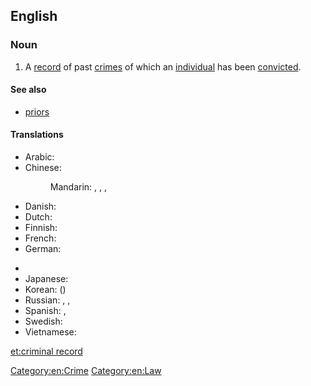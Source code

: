 ==English==

===Noun===
{{en-noun|head=[[criminal]] [[record]]}}

# A [[record]] of past [[crime]]s of which an [[individual]] has been [[convict]]ed.

====See also====
* [[priors]]

====Translations====
{{trans-top|a record of past crimes}}
* Arabic: {{t-|ar|سجل الجنائية|m|tr=sájjal al-jināʾíyya|sc=Arab}}
* Chinese:
*: Mandarin: {{t|cmn|犯罪記錄|sc=Hani}}, {{t|cmn|犯罪记录|tr=fànzuì jìlù|sc=Hani}}, {{t|cmn|案底|tr=àndǐ|sc=Hani}}, {{i|priors}} {{t|cmn|前科|tr=qiánkē|sc=Hani}}
* Danish: {{t-|da|straffeattest}}
* Dutch: {{t+|nl|strafblad|n}}
* Finnish: {{t-|fi|rikosrekisteri}}
* French: {{t+|fr|casier judiciaire|m}}
* German: {{t+|de|Vorstrafenregister|n}}
{{trans-mid}}
* {{trreq|hi}}
* Japanese: {{t-|ja|前科|tr=ぜんか, zenka|sc=Jpan}}
* Korean: {{t+|ko|전과|tr=jeongwa|sc=Kore}} ({{t+|ko|前科|sc=Kore}})
* Russian: {{t-|ru|досье преступника|n|tr=dosʹjé prestúpnika|sc=Cyrl}}, {{t-|ru|уголовное прошлое|n|tr=ugolóvnoje próšloje|sc=Cyrl}}, {{t+|ru|судимость|f|tr=sudímostʹ|sc=Cyrl}} {{qualifier|prior conviction}}
* Spanish: {{t-|es|antecedentes policiales|m-p}} {{qualifier|police records}}, {{t-|es|antecedentes penales|m-p}} {{qualifier|prior conviction}}
* Swedish: {{t-|sv|brottsregister|n}}
* Vietnamese: {{t-|vi|lý lịch tư pháp}}
{{trans-bottom}}

[[Category:en:Crime]]
[[Category:en:Law]]

[[et:criminal record]]